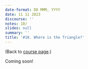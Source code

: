 ```yaml
---
date-format: DD MMM, YYYY
date: 11 11 2023
discourse: ''
notes: 10/
slides: null
summary: ''
title: '#10. Where is the Triangle?'
---
```


(Back to [course page](../).)

Coming soon!
